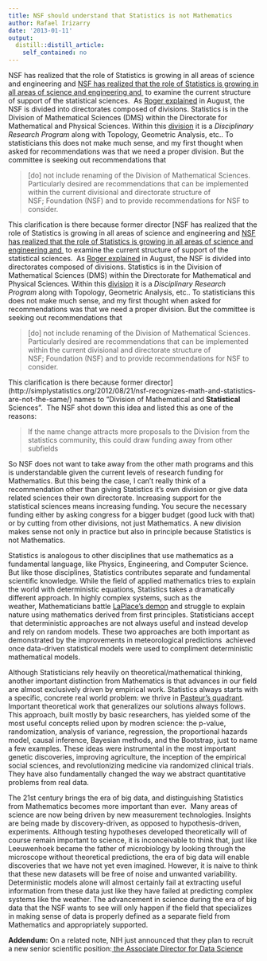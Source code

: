 ```yaml
---
title: NSF should understand that Statistics is not Mathematics
author: Rafael Irizarry
date: '2013-01-11'
output:
  distill::distill_article:
    self_contained: no
---
```


NSF has realized that the role of Statistics is growing in all areas of science and engineering and [NSF has realized that the role of Statistics is growing in all areas of science and engineering and ](http://www.nsf.gov/attachments/124926/public/Request_to_form_MPSAC_Subcommittee_StatsNSF_8-15-2012_Final.pdf) to examine the current structure of support of the statistical sciences.  As [Roger explained](http://simplystatistics.org/2012/08/21/nsf-recognizes-math-and-statistics-are-not-the-same/) in August, the NSF is divided into directorates composed of divisions. Statistics is in the Division of Mathematical Sciences (DMS) within the Directorate for Mathematical and Physical Sciences. Within this [division](http://www.nsf.gov/div/index.jsp?div=dms) it is a _Disciplinary Research Program_ along with Topology, Geometric Analysis, etc.. To statisticians this does not make much sense, and my first thought when asked for recommendations was that we need a proper division. But the committee is seeking out recommendations that

> [do] not include renaming of the Division of Mathematical Sciences. Particularly desired are recommendations that can be implemented within the current divisional and directorate structure of NSF; Foundation (NSF) and to provide recommendations for NSF to consider.

This clarification is there because former director [NSF has realized that the role of Statistics is growing in all areas of science and engineering and [NSF has realized that the role of Statistics is growing in all areas of science and engineering and ](http://www.nsf.gov/attachments/124926/public/Request_to_form_MPSAC_Subcommittee_StatsNSF_8-15-2012_Final.pdf) to examine the current structure of support of the statistical sciences.  As [Roger explained](http://simplystatistics.org/2012/08/21/nsf-recognizes-math-and-statistics-are-not-the-same/) in August, the NSF is divided into directorates composed of divisions. Statistics is in the Division of Mathematical Sciences (DMS) within the Directorate for Mathematical and Physical Sciences. Within this [division](http://www.nsf.gov/div/index.jsp?div=dms) it is a _Disciplinary Research Program_ along with Topology, Geometric Analysis, etc.. To statisticians this does not make much sense, and my first thought when asked for recommendations was that we need a proper division. But the committee is seeking out recommendations that

> [do] not include renaming of the Division of Mathematical Sciences. Particularly desired are recommendations that can be implemented within the current divisional and directorate structure of NSF; Foundation (NSF) and to provide recommendations for NSF to consider.

This clarification is there because former director](http://simplystatistics.org/2012/08/21/nsf-recognizes-math-and-statistics-are-not-the-same/) names to "Division of Mathematical and **Statistical** Sciences”.  The NSF shot down this idea and listed this as one of the reasons:

> If the name change attracts more proposals to the Division from the statistics community, this could draw funding away from other subfields

So NSF does not want to take away from the other math programs and this is understandable given the current levels of research funding for Mathematics. But this being the case, I can't really think of a recommendation other than giving Statistics it's own division or give data related sciences their own directorate. Increasing support for the statistical sciences means increasing funding. You secure the necessary funding either by asking congress for a bigger budget (good luck with that) or by cutting from other divisions, not just Mathematics. A new division makes sense not only in practice but also in principle because Statistics is not Mathematics.

Statistics is analogous to other disciplines that use mathematics as a fundamental language, like Physics, Engineering, and Computer Science. But like those disciplines, Statistics contributes separate and fundamental scientific knowledge. While the field of applied mathematics tries to explain the world with deterministic equations, Statistics takes a dramatically different approach. In highly complex systems, such as the weather, Mathematicians battle [LaPlace's demon](http://en.wikipedia.org/wiki/Laplace's_demon) and struggle to explain nature using mathematics derived from first principles. Statisticians accept  that deterministic approaches are not always useful and instead develop and rely on random models. These two approaches are both important as demonstrated by the improvements in meteorological predictions  achieved once data-driven statistical models were used to compliment deterministic mathematical models.

Although Statisticians rely heavily on theoretical/mathematical thinking, another important distinction from Mathematics is that advances in our field are almost exclusively driven by empirical work. Statistics always starts with a specific, concrete real world problem: we thrive in [Pasteur's quadrant](http://en.wikipedia.org/wiki/Pasteur's_quadrant). Important theoretical work that generalizes our solutions always follows. This approach, built mostly by basic researchers, has yielded some of the most useful concepts relied upon by modren science: the p-value, randomization, analysis of variance, regression, the proportional hazards model, causal inference, Bayesian methods, and the Bootstrap, just to name a few examples. These ideas were instrumental in the most important genetic discoveries, improving agriculture, the inception of the empirical social sciences, and revolutionizing medicine via randomized clinical trials. They have also fundamentally changed the way we abstract quantitative problems from real data.

The 21st century brings the era of big data, and distinguishing Statistics from Mathematics becomes more important than ever.  Many areas of science are now being driven by new measurement technologies. Insights are being made by discovery-driven, as opposed to hypothesis-driven, experiments. Although testing hypotheses developed theoretically will of course remain important to science, it is inconceivable to think that, just like Leeuwenhoek became the father of microbiology by looking through the microscope without theoretical predictions, the era of big data will enable discoveries that we have not yet even imagined. However, it is naive to think that these new datasets will be free of noise and unwanted variability. Deterministic models alone will almost certainly fail at extracting useful information from these data just like they have failed at predicting complex systems like the weather. The advancement in science during the era of big data that the NSF wants to see will only happen if the field that specializes in making sense of data is properly defined as a separate field from Mathematics and appropriately supported.

**Addendum:** On a related note, NIH just announced that they plan to recruit a new senior scientific position:[ the Associate Director for Data Science](http://www.nih.gov/news/health/jan2013/od-10a.htm)
